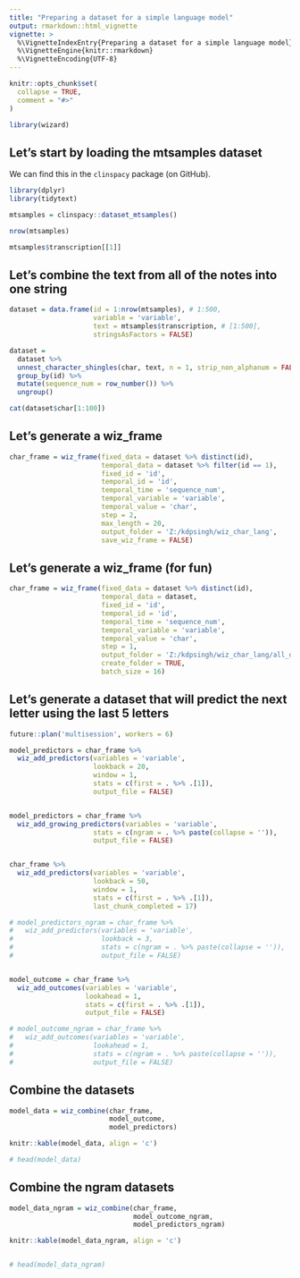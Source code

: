 ```yaml
---
title: "Preparing a dataset for a simple language model"
output: rmarkdown::html_vignette
vignette: >
  %\VignetteIndexEntry{Preparing a dataset for a simple language model}
  %\VignetteEngine{knitr::rmarkdown}
  %\VignetteEncoding{UTF-8}
---
```


```r
knitr::opts_chunk$set(
  collapse = TRUE,
  comment = "#>"
)
```

```r
library(wizard)
```

## Let's start by loading the mtsamples dataset

We can find this in the `clinspacy` package (on GitHub).

```r
library(dplyr)
library(tidytext)

mtsamples = clinspacy::dataset_mtsamples()

nrow(mtsamples)

mtsamples$transcription[[1]]
```

## Let's combine the text from all of the notes into one string

```r
dataset = data.frame(id = 1:nrow(mtsamples), # 1:500, 
                     variable = 'variable',
                     text = mtsamples$transcription, # [1:500], 
                     stringsAsFactors = FALSE)

dataset = 
  dataset %>% 
  unnest_character_shingles(char, text, n = 1, strip_non_alphanum = FALSE) %>% 
  group_by(id) %>% 
  mutate(sequence_num = row_number()) %>% 
  ungroup()

cat(dataset$char[1:100])
```

## Let's generate a wiz_frame

```r
char_frame = wiz_frame(fixed_data = dataset %>% distinct(id), 
                       temporal_data = dataset %>% filter(id == 1),
                       fixed_id = 'id',
                       temporal_id = 'id',
                       temporal_time = 'sequence_num',
                       temporal_variable = 'variable',
                       temporal_value = 'char',
                       step = 2,
                       max_length = 20,
                       output_folder = 'Z:/kdpsingh/wiz_char_lang', 
                       save_wiz_frame = FALSE)
```

## Let's generate a wiz_frame (for fun)

```r
char_frame = wiz_frame(fixed_data = dataset %>% distinct(id), 
                       temporal_data = dataset,
                       fixed_id = 'id',
                       temporal_id = 'id',
                       temporal_time = 'sequence_num',
                       temporal_variable = 'variable',
                       temporal_value = 'char',
                       step = 1,
                       output_folder = 'Z:/kdpsingh/wiz_char_lang/all_data_in_chunks',
                       create_folder = TRUE,
                       batch_size = 16)
```



## Let's generate a dataset that will predict the next letter using the last 5 letters

```r
future::plan('multisession', workers = 6)

model_predictors = char_frame %>%
  wiz_add_predictors(variables = 'variable',
                     lookback = 20,
                     window = 1,
                     stats = c(first = . %>% .[1]),
                     output_file = FALSE)


model_predictors = char_frame %>%
  wiz_add_growing_predictors(variables = 'variable',
                     stats = c(ngram = . %>% paste(collapse = '')),
                     output_file = FALSE)


char_frame %>% 
  wiz_add_predictors(variables = 'variable', 
                     lookback = 50,
                     window = 1, 
                     stats = c(first = . %>% .[1]),
                     last_chunk_completed = 17)

# model_predictors_ngram = char_frame %>%
#   wiz_add_predictors(variables = 'variable',
#                      lookback = 3,
#                      stats = c(ngram = . %>% paste(collapse = '')),
#                      output_file = FALSE)


model_outcome = char_frame %>% 
  wiz_add_outcomes(variables = 'variable', 
                   lookahead = 1,
                   stats = c(first = . %>% .[1]),
                   output_file = FALSE)

# model_outcome_ngram = char_frame %>% 
#   wiz_add_outcomes(variables = 'variable', 
#                    lookahead = 1,
#                    stats = c(ngram = . %>% paste(collapse = '')),
#                    output_file = FALSE)
```

## Combine the datasets

```r
model_data = wiz_combine(char_frame, 
                         model_outcome,
                         model_predictors)

knitr::kable(model_data, align = 'c')

# head(model_data)
```

## Combine the ngram datasets

```r
model_data_ngram = wiz_combine(char_frame,
                               model_outcome_ngram,
                               model_predictors_ngram)

knitr::kable(model_data_ngram, align = 'c')


# head(model_data_ngram)
```

